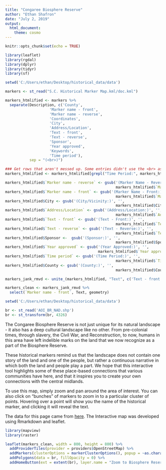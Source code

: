 ```yaml
---
title: "Congaree Biosphere Reserve"
author: "Ethan Shafron"
date: "July 2, 2019"
output: 
  html_document:
    theme: cosmo
---
```


```r
knitr::opts_chunk$set(echo = TRUE)
```


```r
library(leaflet)
library(rgdal)
library(dplyr)
library(tidyr)
library(sf)

setwd('C:/Users/ethan/Desktop/historical_data/data')

markers <- st_read("S.C. Historical Marker Map.kml/doc.kml")

markers_htmlified <- markers %>%
  separate(Description, c('County',
                    'Marker name - front',
                    'Marker name - reverse',
                    'Coordinates',
                    'City',
                    'Address/Location',
                    'Text - front',
                    'Text - reverse',
                    'Sponsor',
                    'Year approved',
                    'Keywords',
                    'Time period'),
           sep = "(<br>)")

### Get rows that aren't messed up. Some entries didn't use the <br> as a sep so instead of going through a mess of regexes I filtered them out
markers_htmlified <- markers_htmlified[grepl("Time Period:", markers_htmlified$`Time period`), ]

markers_htmlified$`Marker name - reverse` <- gsub('(Marker Name - Reverse:)', '',
                                                  markers_htmlified$`Marker name - reverse`)
markers_htmlified$`Marker name - front` <- gsub('(Marker Name - Front:)', '',
                                                  markers_htmlified$`Marker name - front`)
markers_htmlified$City <- gsub('(City/Vicinity:)', '',
                                                  markers_htmlified$City)
markers_htmlified$`Address/Location` <- gsub('(Address/Location:)', '',
                                                  markers_htmlified$`Address/Location`)
markers_htmlified$`Text - front` <- gsub('(Text - Front:)', '',
                                                  markers_htmlified$`Text - front`)
markers_htmlified$`Text - reverse` <- gsub('(Text - Reverse:)', '',
                                                  markers_htmlified$`Text - reverse`)
markers_htmlified$Sponsor <-  gsub('(Sponsor:)', '',
                                                  markers_htmlified$Sponsor)
markers_htmlified$`Year approved` <- gsub('(Year Approved:)', '',
                                          markers_htmlified$`Year approved`)
markers_htmlified$`Time period` <- gsub('(Time Period:)', '',
                                                  markers_htmlified$`Time period`)
markers_htmlified$County <- gsub('(County:)', '',
                                                  markers_htmlified$County)

markers_jank_rmvd <- unite_(markers_htmlified, "Text", c('Text - front', 'Text - reverse'))

markers_clean <- markers_jank_rmvd %>%
  select(`Marker name - front`, Text, geometry)

setwd('C:/Users/ethan/Desktop/historical_data/data')

br <- st_read('AOI_BR_NAD.shp')
br <- st_transform(br, 4326)

```



The Congaree Biosphere Reserve is not just unique for its natural landscape - it also has a deep cultural landscape like no other. From pre-colonial times, through slavery, the Civil War, and Reconstruction, to now, humans in this area have left indelible marks on the land that we now recognize as a part of the Biosphere Reserve. 


These historical markers remind us that the landscape does not contain one story of the land and one of the people, but rather a continuous narrative in which both the land and people play a part. We hope that this interactive tool highlights some of these place-based connections that various communities have here, and that it inspires you to create your own connections with the central midlands.


To use this map, simply zoom and pan around the area of interest. You can also click on "bunches" of markers to zoom in to a particular cluster of points. Hovering over a point will show you the name of the historical marker, and clicking it will reveal the text.


The data for this page came from [here](https://www.google.com/maps/d/viewer?mid=1t3m4iA_-a3hA8J_oPtxxNJJ2M_A&ll=33.69049557907872%2C-81.32880159895848&z=7). The Interactive map was developed using Rmarkdown and leaflet.





```r
library(mapview)
library(raster)

leaflet(markers_clean, width = 800, height = 800) %>%
  addProviderTiles(provider = providers$OpenStreetMap) %>%
  addMarkers(clusterOptions = markerClusterOptions(), popup = ~as.character(Text), label = ~as.character(`Marker name - front`)) %>%
  addPolygons(data = br, fillOpacity = 0) %>%
  addHomeButton(ext = extent(br), layer.name = "Zoom to Biosphere Reserve", position = 'topright')

```


